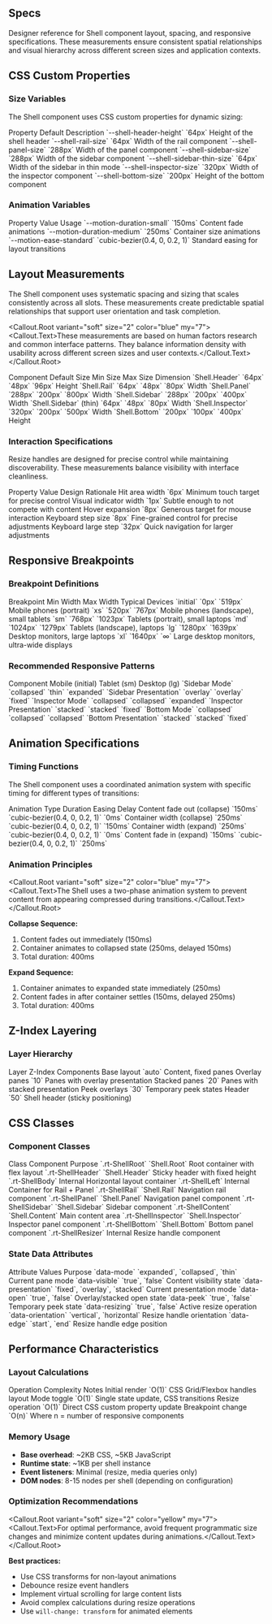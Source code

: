 
<Section size="1">

# Specs

Designer reference for Shell component layout, spacing, and responsive specifications. These measurements ensure consistent spatial relationships and visual hierarchy across different screen sizes and application contexts.

</Section>

<Separator size="4"/>

<Section size="1">

## CSS Custom Properties

### Size Variables

The Shell component uses CSS custom properties for dynamic sizing:

<Box>
  <Table.Root mt="6" mb="9" size="2" variant="ghost">
    <Table.Header>
      <Table.Row>
        <Table.ColumnHeaderCell>Property</Table.ColumnHeaderCell>
        <Table.ColumnHeaderCell>Default</Table.ColumnHeaderCell>
        <Table.ColumnHeaderCell>Description</Table.ColumnHeaderCell>
      </Table.Row>
    </Table.Header>
    <Table.Body>
      <Table.Row>
        <Table.RowHeaderCell>`--shell-header-height`</Table.RowHeaderCell>
        <Table.Cell>`64px`</Table.Cell>
        <Table.Cell>Height of the shell header</Table.Cell>
      </Table.Row>
      <Table.Row>
        <Table.RowHeaderCell>`--shell-rail-size`</Table.RowHeaderCell>
        <Table.Cell>`64px`</Table.Cell>
        <Table.Cell>Width of the rail component</Table.Cell>
      </Table.Row>
      <Table.Row>
        <Table.RowHeaderCell>`--shell-panel-size`</Table.RowHeaderCell>
        <Table.Cell>`288px`</Table.Cell>
        <Table.Cell>Width of the panel component</Table.Cell>
      </Table.Row>
      <Table.Row>
        <Table.RowHeaderCell>`--shell-sidebar-size`</Table.RowHeaderCell>
        <Table.Cell>`288px`</Table.Cell>
        <Table.Cell>Width of the sidebar component</Table.Cell>
      </Table.Row>
      <Table.Row>
        <Table.RowHeaderCell>`--shell-sidebar-thin-size`</Table.RowHeaderCell>
        <Table.Cell>`64px`</Table.Cell>
        <Table.Cell>Width of the sidebar in thin mode</Table.Cell>
      </Table.Row>
      <Table.Row>
        <Table.RowHeaderCell>`--shell-inspector-size`</Table.RowHeaderCell>
        <Table.Cell>`320px`</Table.Cell>
        <Table.Cell>Width of the inspector component</Table.Cell>
      </Table.Row>
      <Table.Row>
        <Table.RowHeaderCell>`--shell-bottom-size`</Table.RowHeaderCell>
        <Table.Cell>`200px`</Table.Cell>
        <Table.Cell>Height of the bottom component</Table.Cell>
      </Table.Row>
    </Table.Body>
  </Table.Root>
</Box>

### Animation Variables

<Box>
  <Table.Root mt="6" mb="9" size="2" variant="ghost">
    <Table.Header>
      <Table.Row>
        <Table.ColumnHeaderCell>Property</Table.ColumnHeaderCell>
        <Table.ColumnHeaderCell>Value</Table.ColumnHeaderCell>
        <Table.ColumnHeaderCell>Usage</Table.ColumnHeaderCell>
      </Table.Row>
    </Table.Header>
    <Table.Body>
      <Table.Row>
        <Table.RowHeaderCell>`--motion-duration-small`</Table.RowHeaderCell>
        <Table.Cell>`150ms`</Table.Cell>
        <Table.Cell>Content fade animations</Table.Cell>
      </Table.Row>
      <Table.Row>
        <Table.RowHeaderCell>`--motion-duration-medium`</Table.RowHeaderCell>
        <Table.Cell>`250ms`</Table.Cell>
        <Table.Cell>Container size animations</Table.Cell>
      </Table.Row>
      <Table.Row>
        <Table.RowHeaderCell>`--motion-ease-standard`</Table.RowHeaderCell>
        <Table.Cell>`cubic-bezier(0.4, 0, 0.2, 1)`</Table.Cell>
        <Table.Cell>Standard easing for layout transitions</Table.Cell>
      </Table.Row>
    </Table.Body>
  </Table.Root>
</Box>

</Section>

<Separator size="4"/>

<Section size="1">

## Layout Measurements

The Shell component uses systematic spacing and sizing that scales consistently across all slots. These measurements create predictable spatial relationships that support user orientation and task completion.

<Callout.Root variant="soft" size="2" color="blue" my="7">
  <Callout.Text>These measurements are based on human factors research and common interface patterns. They balance information density with usability across different screen sizes and user contexts.</Callout.Text>
</Callout.Root>

<Box>
  <Table.Root mt="6" mb="9" size="2" variant="ghost">
    <Table.Header>
      <Table.Row>
        <Table.ColumnHeaderCell>Component</Table.ColumnHeaderCell>
        <Table.ColumnHeaderCell>Default Size</Table.ColumnHeaderCell>
        <Table.ColumnHeaderCell>Min Size</Table.ColumnHeaderCell>
        <Table.ColumnHeaderCell>Max Size</Table.ColumnHeaderCell>
        <Table.ColumnHeaderCell>Dimension</Table.ColumnHeaderCell>
      </Table.Row>
    </Table.Header>
    <Table.Body>
      <Table.Row>
        <Table.RowHeaderCell>`Shell.Header`</Table.RowHeaderCell>
        <Table.Cell>`64px`</Table.Cell>
        <Table.Cell>`48px`</Table.Cell>
        <Table.Cell>`96px`</Table.Cell>
        <Table.Cell>Height</Table.Cell>
      </Table.Row>
      <Table.Row>
        <Table.RowHeaderCell>`Shell.Rail`</Table.RowHeaderCell>
        <Table.Cell>`64px`</Table.Cell>
        <Table.Cell>`48px`</Table.Cell>
        <Table.Cell>`80px`</Table.Cell>
        <Table.Cell>Width</Table.Cell>
      </Table.Row>
      <Table.Row>
        <Table.RowHeaderCell>`Shell.Panel`</Table.RowHeaderCell>
        <Table.Cell>`288px`</Table.Cell>
        <Table.Cell>`200px`</Table.Cell>
        <Table.Cell>`800px`</Table.Cell>
        <Table.Cell>Width</Table.Cell>
      </Table.Row>
      <Table.Row>
        <Table.RowHeaderCell>`Shell.Sidebar`</Table.RowHeaderCell>
        <Table.Cell>`288px`</Table.Cell>
        <Table.Cell>`200px`</Table.Cell>
        <Table.Cell>`400px`</Table.Cell>
        <Table.Cell>Width</Table.Cell>
      </Table.Row>
      <Table.Row>
        <Table.RowHeaderCell>`Shell.Sidebar` (thin)</Table.RowHeaderCell>
        <Table.Cell>`64px`</Table.Cell>
        <Table.Cell>`48px`</Table.Cell>
        <Table.Cell>`80px`</Table.Cell>
        <Table.Cell>Width</Table.Cell>
      </Table.Row>
      <Table.Row>
        <Table.RowHeaderCell>`Shell.Inspector`</Table.RowHeaderCell>
        <Table.Cell>`320px`</Table.Cell>
        <Table.Cell>`200px`</Table.Cell>
        <Table.Cell>`500px`</Table.Cell>
        <Table.Cell>Width</Table.Cell>
      </Table.Row>
      <Table.Row>
        <Table.RowHeaderCell>`Shell.Bottom`</Table.RowHeaderCell>
        <Table.Cell>`200px`</Table.Cell>
        <Table.Cell>`100px`</Table.Cell>
        <Table.Cell>`400px`</Table.Cell>
        <Table.Cell>Height</Table.Cell>
      </Table.Row>
    </Table.Body>
  </Table.Root>
</Box>

### Interaction Specifications

Resize handles are designed for precise control while maintaining discoverability. These measurements balance visibility with interface cleanliness.

<Box>
  <Table.Root mt="6" mb="9" size="2" variant="ghost">
    <Table.Header>
      <Table.Row>
        <Table.ColumnHeaderCell>Property</Table.ColumnHeaderCell>
        <Table.ColumnHeaderCell>Value</Table.ColumnHeaderCell>
        <Table.ColumnHeaderCell>Design Rationale</Table.ColumnHeaderCell>
      </Table.Row>
    </Table.Header>
    <Table.Body>
      <Table.Row>
        <Table.RowHeaderCell>Hit area width</Table.RowHeaderCell>
        <Table.Cell>`6px`</Table.Cell>
        <Table.Cell>Minimum touch target for precise control</Table.Cell>
      </Table.Row>
      <Table.Row>
        <Table.RowHeaderCell>Visual indicator width</Table.RowHeaderCell>
        <Table.Cell>`1px`</Table.Cell>
        <Table.Cell>Subtle enough to not compete with content</Table.Cell>
      </Table.Row>
      <Table.Row>
        <Table.RowHeaderCell>Hover expansion</Table.RowHeaderCell>
        <Table.Cell>`8px`</Table.Cell>
        <Table.Cell>Generous target for mouse interaction</Table.Cell>
      </Table.Row>
      <Table.Row>
        <Table.RowHeaderCell>Keyboard step size</Table.RowHeaderCell>
        <Table.Cell>`8px`</Table.Cell>
        <Table.Cell>Fine-grained control for precise adjustments</Table.Cell>
      </Table.Row>
      <Table.Row>
        <Table.RowHeaderCell>Keyboard large step</Table.RowHeaderCell>
        <Table.Cell>`32px`</Table.Cell>
        <Table.Cell>Quick navigation for larger adjustments</Table.Cell>
      </Table.Row>
    </Table.Body>
  </Table.Root>
</Box>

</Section>

<Separator size="4"/>

<Section size="1">

## Responsive Breakpoints

### Breakpoint Definitions

<Box>
  <Table.Root mt="6" mb="9" size="2" variant="ghost">
    <Table.Header>
      <Table.Row>
        <Table.ColumnHeaderCell>Breakpoint</Table.ColumnHeaderCell>
        <Table.ColumnHeaderCell>Min Width</Table.ColumnHeaderCell>
        <Table.ColumnHeaderCell>Max Width</Table.ColumnHeaderCell>
        <Table.ColumnHeaderCell>Typical Devices</Table.ColumnHeaderCell>
      </Table.Row>
    </Table.Header>
    <Table.Body>
      <Table.Row>
        <Table.RowHeaderCell>`initial`</Table.RowHeaderCell>
        <Table.Cell>`0px`</Table.Cell>
        <Table.Cell>`519px`</Table.Cell>
        <Table.Cell>Mobile phones (portrait)</Table.Cell>
      </Table.Row>
      <Table.Row>
        <Table.RowHeaderCell>`xs`</Table.RowHeaderCell>
        <Table.Cell>`520px`</Table.Cell>
        <Table.Cell>`767px`</Table.Cell>
        <Table.Cell>Mobile phones (landscape), small tablets</Table.Cell>
      </Table.Row>
      <Table.Row>
        <Table.RowHeaderCell>`sm`</Table.RowHeaderCell>
        <Table.Cell>`768px`</Table.Cell>
        <Table.Cell>`1023px`</Table.Cell>
        <Table.Cell>Tablets (portrait), small laptops</Table.Cell>
      </Table.Row>
      <Table.Row>
        <Table.RowHeaderCell>`md`</Table.RowHeaderCell>
        <Table.Cell>`1024px`</Table.Cell>
        <Table.Cell>`1279px`</Table.Cell>
        <Table.Cell>Tablets (landscape), laptops</Table.Cell>
      </Table.Row>
      <Table.Row>
        <Table.RowHeaderCell>`lg`</Table.RowHeaderCell>
        <Table.Cell>`1280px`</Table.Cell>
        <Table.Cell>`1639px`</Table.Cell>
        <Table.Cell>Desktop monitors, large laptops</Table.Cell>
      </Table.Row>
      <Table.Row>
        <Table.RowHeaderCell>`xl`</Table.RowHeaderCell>
        <Table.Cell>`1640px`</Table.Cell>
        <Table.Cell>`∞`</Table.Cell>
        <Table.Cell>Large desktop monitors, ultra-wide displays</Table.Cell>
      </Table.Row>
    </Table.Body>
  </Table.Root>
</Box>

### Recommended Responsive Patterns

<Box>
  <Table.Root mt="6" mb="9" size="2" variant="ghost">
    <Table.Header>
      <Table.Row>
        <Table.ColumnHeaderCell>Component</Table.ColumnHeaderCell>
        <Table.ColumnHeaderCell>Mobile (initial)</Table.ColumnHeaderCell>
        <Table.ColumnHeaderCell>Tablet (sm)</Table.ColumnHeaderCell>
        <Table.ColumnHeaderCell>Desktop (lg)</Table.ColumnHeaderCell>
      </Table.Row>
    </Table.Header>
    <Table.Body>
      <Table.Row>
        <Table.RowHeaderCell>`Sidebar Mode`</Table.RowHeaderCell>
        <Table.Cell>`collapsed`</Table.Cell>
        <Table.Cell>`thin`</Table.Cell>
        <Table.Cell>`expanded`</Table.Cell>
      </Table.Row>
      <Table.Row>
        <Table.RowHeaderCell>`Sidebar Presentation`</Table.RowHeaderCell>
        <Table.Cell>`overlay`</Table.Cell>
        <Table.Cell>`overlay`</Table.Cell>
        <Table.Cell>`fixed`</Table.Cell>
      </Table.Row>
      <Table.Row>
        <Table.RowHeaderCell>`Inspector Mode`</Table.RowHeaderCell>
        <Table.Cell>`collapsed`</Table.Cell>
        <Table.Cell>`collapsed`</Table.Cell>
        <Table.Cell>`expanded`</Table.Cell>
      </Table.Row>
      <Table.Row>
        <Table.RowHeaderCell>`Inspector Presentation`</Table.RowHeaderCell>
        <Table.Cell>`stacked`</Table.Cell>
        <Table.Cell>`stacked`</Table.Cell>
        <Table.Cell>`fixed`</Table.Cell>
      </Table.Row>
      <Table.Row>
        <Table.RowHeaderCell>`Bottom Mode`</Table.RowHeaderCell>
        <Table.Cell>`collapsed`</Table.Cell>
        <Table.Cell>`collapsed`</Table.Cell>
        <Table.Cell>`collapsed`</Table.Cell>
      </Table.Row>
      <Table.Row>
        <Table.RowHeaderCell>`Bottom Presentation`</Table.RowHeaderCell>
        <Table.Cell>`stacked`</Table.Cell>
        <Table.Cell>`stacked`</Table.Cell>
        <Table.Cell>`fixed`</Table.Cell>
      </Table.Row>
    </Table.Body>
  </Table.Root>
</Box>

</Section>

<Separator size="4"/>

<Section size="1">

## Animation Specifications

### Timing Functions

The Shell component uses a coordinated animation system with specific timing for different types of transitions:

<Box>
  <Table.Root mt="6" mb="9" size="2" variant="ghost">
    <Table.Header>
      <Table.Row>
        <Table.ColumnHeaderCell>Animation Type</Table.ColumnHeaderCell>
        <Table.ColumnHeaderCell>Duration</Table.ColumnHeaderCell>
        <Table.ColumnHeaderCell>Easing</Table.ColumnHeaderCell>
        <Table.ColumnHeaderCell>Delay</Table.ColumnHeaderCell>
      </Table.Row>
    </Table.Header>
    <Table.Body>
      <Table.Row>
        <Table.RowHeaderCell>Content fade out (collapse)</Table.RowHeaderCell>
        <Table.Cell>`150ms`</Table.Cell>
        <Table.Cell>`cubic-bezier(0.4, 0, 0.2, 1)`</Table.Cell>
        <Table.Cell>`0ms`</Table.Cell>
      </Table.Row>
      <Table.Row>
        <Table.RowHeaderCell>Container width (collapse)</Table.RowHeaderCell>
        <Table.Cell>`250ms`</Table.Cell>
        <Table.Cell>`cubic-bezier(0.4, 0, 0.2, 1)`</Table.Cell>
        <Table.Cell>`150ms`</Table.Cell>
      </Table.Row>
      <Table.Row>
        <Table.RowHeaderCell>Container width (expand)</Table.RowHeaderCell>
        <Table.Cell>`250ms`</Table.Cell>
        <Table.Cell>`cubic-bezier(0.4, 0, 0.2, 1)`</Table.Cell>
        <Table.Cell>`0ms`</Table.Cell>
      </Table.Row>
      <Table.Row>
        <Table.RowHeaderCell>Content fade in (expand)</Table.RowHeaderCell>
        <Table.Cell>`150ms`</Table.Cell>
        <Table.Cell>`cubic-bezier(0.4, 0, 0.2, 1)`</Table.Cell>
        <Table.Cell>`250ms`</Table.Cell>
      </Table.Row>
    </Table.Body>
  </Table.Root>
</Box>

### Animation Principles

<Callout.Root variant="soft" size="2" color="blue" my="7">
  <Callout.Text>The Shell uses a two-phase animation system to prevent content from appearing compressed during transitions.</Callout.Text>
</Callout.Root>

**Collapse Sequence:**
1. Content fades out immediately (150ms)
2. Container animates to collapsed state (250ms, delayed 150ms)
3. Total duration: 400ms

**Expand Sequence:**
1. Container animates to expanded state immediately (250ms)
2. Content fades in after container settles (150ms, delayed 250ms)
3. Total duration: 400ms

</Section>

<Separator size="4"/>

<Section size="1">

## Z-Index Layering

### Layer Hierarchy

<Box>
  <Table.Root mt="6" mb="9" size="2" variant="ghost">
    <Table.Header>
      <Table.Row>
        <Table.ColumnHeaderCell>Layer</Table.ColumnHeaderCell>
        <Table.ColumnHeaderCell>Z-Index</Table.ColumnHeaderCell>
        <Table.ColumnHeaderCell>Components</Table.ColumnHeaderCell>
      </Table.Row>
    </Table.Header>
    <Table.Body>
      <Table.Row>
        <Table.RowHeaderCell>Base layout</Table.RowHeaderCell>
        <Table.Cell>`auto`</Table.Cell>
        <Table.Cell>Content, fixed panes</Table.Cell>
      </Table.Row>
      <Table.Row>
        <Table.RowHeaderCell>Overlay panes</Table.RowHeaderCell>
        <Table.Cell>`10`</Table.Cell>
        <Table.Cell>Panes with overlay presentation</Table.Cell>
      </Table.Row>
      <Table.Row>
        <Table.RowHeaderCell>Stacked panes</Table.RowHeaderCell>
        <Table.Cell>`20`</Table.Cell>
        <Table.Cell>Panes with stacked presentation</Table.Cell>
      </Table.Row>
      <Table.Row>
        <Table.RowHeaderCell>Peek overlays</Table.RowHeaderCell>
        <Table.Cell>`30`</Table.Cell>
        <Table.Cell>Temporary peek states</Table.Cell>
      </Table.Row>
      <Table.Row>
        <Table.RowHeaderCell>Header</Table.RowHeaderCell>
        <Table.Cell>`50`</Table.Cell>
        <Table.Cell>Shell header (sticky positioning)</Table.Cell>
      </Table.Row>
    </Table.Body>
  </Table.Root>
</Box>

</Section>

<Separator size="4"/>

<Section size="1">

## CSS Classes

### Component Classes

<Box>
  <Table.Root mt="6" mb="9" size="2" variant="ghost">
    <Table.Header>
      <Table.Row>
        <Table.ColumnHeaderCell>Class</Table.ColumnHeaderCell>
        <Table.ColumnHeaderCell>Component</Table.ColumnHeaderCell>
        <Table.ColumnHeaderCell>Purpose</Table.ColumnHeaderCell>
      </Table.Row>
    </Table.Header>
    <Table.Body>
      <Table.Row>
        <Table.RowHeaderCell>`.rt-ShellRoot`</Table.RowHeaderCell>
        <Table.Cell>`Shell.Root`</Table.Cell>
        <Table.Cell>Root container with flex layout</Table.Cell>
      </Table.Row>
      <Table.Row>
        <Table.RowHeaderCell>`.rt-ShellHeader`</Table.RowHeaderCell>
        <Table.Cell>`Shell.Header`</Table.Cell>
        <Table.Cell>Sticky header with fixed height</Table.Cell>
      </Table.Row>
      <Table.Row>
        <Table.RowHeaderCell>`.rt-ShellBody`</Table.RowHeaderCell>
        <Table.Cell>Internal</Table.Cell>
        <Table.Cell>Horizontal layout container</Table.Cell>
      </Table.Row>
      <Table.Row>
        <Table.RowHeaderCell>`.rt-ShellLeft`</Table.RowHeaderCell>
        <Table.Cell>Internal</Table.Cell>
        <Table.Cell>Container for Rail + Panel</Table.Cell>
      </Table.Row>
      <Table.Row>
        <Table.RowHeaderCell>`.rt-ShellRail`</Table.RowHeaderCell>
        <Table.Cell>`Shell.Rail`</Table.Cell>
        <Table.Cell>Navigation rail component</Table.Cell>
      </Table.Row>
      <Table.Row>
        <Table.RowHeaderCell>`.rt-ShellPanel`</Table.RowHeaderCell>
        <Table.Cell>`Shell.Panel`</Table.Cell>
        <Table.Cell>Navigation panel component</Table.Cell>
      </Table.Row>
      <Table.Row>
        <Table.RowHeaderCell>`.rt-ShellSidebar`</Table.RowHeaderCell>
        <Table.Cell>`Shell.Sidebar`</Table.Cell>
        <Table.Cell>Sidebar component</Table.Cell>
      </Table.Row>
      <Table.Row>
        <Table.RowHeaderCell>`.rt-ShellContent`</Table.RowHeaderCell>
        <Table.Cell>`Shell.Content`</Table.Cell>
        <Table.Cell>Main content area</Table.Cell>
      </Table.Row>
      <Table.Row>
        <Table.RowHeaderCell>`.rt-ShellInspector`</Table.RowHeaderCell>
        <Table.Cell>`Shell.Inspector`</Table.Cell>
        <Table.Cell>Inspector panel component</Table.Cell>
      </Table.Row>
      <Table.Row>
        <Table.RowHeaderCell>`.rt-ShellBottom`</Table.RowHeaderCell>
        <Table.Cell>`Shell.Bottom`</Table.Cell>
        <Table.Cell>Bottom panel component</Table.Cell>
      </Table.Row>
      <Table.Row>
        <Table.RowHeaderCell>`.rt-ShellResizer`</Table.RowHeaderCell>
        <Table.Cell>Internal</Table.Cell>
        <Table.Cell>Resize handle component</Table.Cell>
      </Table.Row>
    </Table.Body>
  </Table.Root>
</Box>

### State Data Attributes

<Box>
  <Table.Root mt="6" mb="9" size="2" variant="ghost">
    <Table.Header>
      <Table.Row>
        <Table.ColumnHeaderCell>Attribute</Table.ColumnHeaderCell>
        <Table.ColumnHeaderCell>Values</Table.ColumnHeaderCell>
        <Table.ColumnHeaderCell>Purpose</Table.ColumnHeaderCell>
      </Table.Row>
    </Table.Header>
    <Table.Body>
      <Table.Row>
        <Table.RowHeaderCell>`data-mode`</Table.RowHeaderCell>
        <Table.Cell>`expanded`, `collapsed`, `thin`</Table.Cell>
        <Table.Cell>Current pane mode</Table.Cell>
      </Table.Row>
      <Table.Row>
        <Table.RowHeaderCell>`data-visible`</Table.RowHeaderCell>
        <Table.Cell>`true`, `false`</Table.Cell>
        <Table.Cell>Content visibility state</Table.Cell>
      </Table.Row>
      <Table.Row>
        <Table.RowHeaderCell>`data-presentation`</Table.RowHeaderCell>
        <Table.Cell>`fixed`, `overlay`, `stacked`</Table.Cell>
        <Table.Cell>Current presentation mode</Table.Cell>
      </Table.Row>
      <Table.Row>
        <Table.RowHeaderCell>`data-open`</Table.RowHeaderCell>
        <Table.Cell>`true`, `false`</Table.Cell>
        <Table.Cell>Overlay/stacked open state</Table.Cell>
      </Table.Row>
      <Table.Row>
        <Table.RowHeaderCell>`data-peek`</Table.RowHeaderCell>
        <Table.Cell>`true`, `false`</Table.Cell>
        <Table.Cell>Temporary peek state</Table.Cell>
      </Table.Row>
      <Table.Row>
        <Table.RowHeaderCell>`data-resizing`</Table.RowHeaderCell>
        <Table.Cell>`true`, `false`</Table.Cell>
        <Table.Cell>Active resize operation</Table.Cell>
      </Table.Row>
      <Table.Row>
        <Table.RowHeaderCell>`data-orientation`</Table.RowHeaderCell>
        <Table.Cell>`vertical`, `horizontal`</Table.Cell>
        <Table.Cell>Resize handle orientation</Table.Cell>
      </Table.Row>
      <Table.Row>
        <Table.RowHeaderCell>`data-edge`</Table.RowHeaderCell>
        <Table.Cell>`start`, `end`</Table.Cell>
        <Table.Cell>Resize handle edge position</Table.Cell>
      </Table.Row>
    </Table.Body>
  </Table.Root>
</Box>

</Section>

<Separator size="4"/>

<Section size="1">

## Performance Characteristics

### Layout Calculations

<Box>
  <Table.Root mt="6" mb="9" size="2" variant="ghost">
    <Table.Header>
      <Table.Row>
        <Table.ColumnHeaderCell>Operation</Table.ColumnHeaderCell>
        <Table.ColumnHeaderCell>Complexity</Table.ColumnHeaderCell>
        <Table.ColumnHeaderCell>Notes</Table.ColumnHeaderCell>
      </Table.Row>
    </Table.Header>
    <Table.Body>
      <Table.Row>
        <Table.RowHeaderCell>Initial render</Table.RowHeaderCell>
        <Table.Cell>`O(1)`</Table.Cell>
        <Table.Cell>CSS Grid/Flexbox handles layout</Table.Cell>
      </Table.Row>
      <Table.Row>
        <Table.RowHeaderCell>Mode toggle</Table.RowHeaderCell>
        <Table.Cell>`O(1)`</Table.Cell>
        <Table.Cell>Single state update, CSS transitions</Table.Cell>
      </Table.Row>
      <Table.Row>
        <Table.RowHeaderCell>Resize operation</Table.RowHeaderCell>
        <Table.Cell>`O(1)`</Table.Cell>
        <Table.Cell>Direct CSS custom property update</Table.Cell>
      </Table.Row>
      <Table.Row>
        <Table.RowHeaderCell>Breakpoint change</Table.RowHeaderCell>
        <Table.Cell>`O(n)`</Table.Cell>
        <Table.Cell>Where n = number of responsive components</Table.Cell>
      </Table.Row>
    </Table.Body>
  </Table.Root>
</Box>

### Memory Usage

- **Base overhead**: ~2KB CSS, ~5KB JavaScript
- **Runtime state**: ~1KB per shell instance
- **Event listeners**: Minimal (resize, media queries only)
- **DOM nodes**: 8-15 nodes per shell (depending on configuration)

### Optimization Recommendations

<Callout.Root variant="soft" size="2" color="yellow" my="7">
  <Callout.Text>For optimal performance, avoid frequent programmatic size changes and minimize content updates during animations.</Callout.Text>
</Callout.Root>

**Best practices:**
- Use CSS transforms for non-layout animations
- Debounce resize event handlers
- Implement virtual scrolling for large content lists
- Avoid complex calculations during resize operations
- Use `will-change: transform` for animated elements

</Section>

<Separator size="4"/>